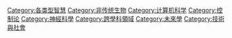 {{noteTA
|T=zh-cn:Category:人工智能; zh-tw:Category:人工智慧;
|1=zh-cn:Category:人工智能; zh-tw:Category:人工智慧;
|G1=IT
}}
{{catmore}}
{{Commonscat|Artificial intelligence}}

[[Category:各类型智慧|Category:各类型智慧]]
[[Category:非传统生物‎|Category:非传统生物‎]]
[[Category:计算机科学|Category:计算机科学]]
[[Category:控制论|Category:控制论]]
[[Category:神經科學|Category:神經科學]]
[[Category:跨學科領域|Category:跨學科領域]]
[[Category:未來學|Category:未來學]]
[[Category:技術與社會|Category:技術與社會]]